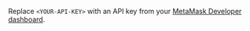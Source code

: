Replace `<YOUR-API-KEY>` with an API key from your [MetaMask Developer dashboard](https://developer.metamask.io/).
